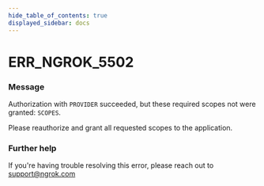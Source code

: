 ```yaml
---
hide_table_of_contents: true
displayed_sidebar: docs
---
```



# ERR_NGROK_5502

### Message
Authorization with `PROVIDER` succeeded, but these required scopes not were granted: `SCOPES`.

Please reauthorize and grant all requested scopes to the application.

<ErrorDetails error='err_ngrok_5502' />


### Further help
If you're having trouble resolving this error, please reach out to [support@ngrok.com](mailto:support@ngrok.com?subject=Help%20with%20ERR_NGROK_5502)

